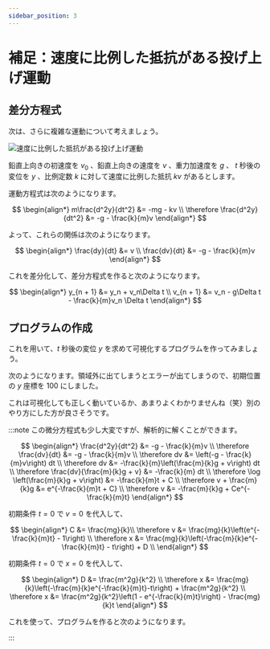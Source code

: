 ```yaml
---
sidebar_position: 3
---
```



# 補足：速度に比例した抵抗がある投げ上げ運動

## 差分方程式

次は、さらに複雑な運動について考えましょう。

![速度に比例した抵抗がある投げ上げ運動](resisted_motion.drawio.svg)

鉛直上向きの初速度を $v_0$ 、鉛直上向きの速度を $v$ 、重力加速度を $g$ 、 $t$ 秒後の変位を $y$ 、比例定数 $k$ に対して速度に比例した抵抗 $kv$ があるとします。

運動方程式は次のようになります。

$$
\begin{align*}
    m\frac{d^2y}{dt^2}           &= -mg - kv \\
    \therefore \frac{d^2y}{dt^2} &= -g - \frac{k}{m}v
\end{align*}
$$

よって、これらの関係は次のようになります。

$$
\begin{align*}
    \frac{dy}{dt} &= v \\
    \frac{dv}{dt} &= -g - \frac{k}{m}v
\end{align*}
$$

これを差分化して、差分方程式を作ると次のようになります。

$$
\begin{align*}
    y_{n + 1} &= y_n + v_n\Delta t \\
    v_{n + 1} &= v_n - g\Delta t - \frac{k}{m}v_n \Delta t
\end{align*}
$$

## プログラムの作成

これを用いて、$t$ 秒後の変位 $y$ を求めて可視化するプログラムを作ってみましょう。

次のようになります。領域外に出てしまうとエラーが出てしまうので、初期位置の $y$ 座標を 100 にしました。

<ViewSource path="/simulation/resisted_motion.ipynb" />

これは可視化しても正しく動いているか、あまりよくわかりませんね（笑）別のやり方にした方が良さそうです。

:::note
この微分方程式も少し大変ですが、解析的に解くことができます。

$$
\begin{align*}
    \frac{d^2y}{dt^2}                             &= -g - \frac{k}{m}v \\
    \therefore \frac{dv}{dt}                      &= -g - \frac{k}{m}v \\
    \therefore dv                                 &= \left(-g - \frac{k}{m}v\right) dt \\
    \therefore dv                                 &= -\frac{k}{m}\left(\frac{m}{k}g + v\right) dt \\
    \therefore \frac{dv}{\frac{m}{k}g + v}        &= -\frac{k}{m} dt \\
    \therefore \log \left(\frac{m}{k}g + v\right) &= -\frac{k}{m}t + C \\
    \therefore v + \frac{m}{k}g                   &= e^{-\frac{k}{m}t + C} \\
    \therefore v                                  &= -\frac{m}{k}g + Ce^{-\frac{k}{m}t}
\end{align*}
$$

初期条件 $t = 0$ で $v = 0$ を代入して、

$$
\begin{align*}
    C            &= \frac{mg}{k}\\
    \therefore v &= \frac{mg}{k}\left(e^{-\frac{k}{m}t} - 1\right) \\
    \therefore x &= \frac{mg}{k}\left(-\frac{m}{k}e^{-\frac{k}{m}t} - t\right) + D \\
\end{align*}
$$

初期条件 $t = 0$ で $x = 0$ を代入して、

$$
\begin{align*}
    D            &= \frac{m^2g}{k^2} \\
    \therefore x &= \frac{mg}{k}\left(-\frac{m}{k}e^{-\frac{k}{m}t}-t\right) + \frac{m^2g}{k^2} \\
    \therefore x &= \frac{m^2g}{k^2}\left(1 - e^{-\frac{k}{m}t}\right) - \frac{mg}{k}t
\end{align*}
$$

これを使って、プログラムを作ると次のようになります。

<ViewSource path="/simulation/resisted_motion_analytical.ipynb" />

:::
